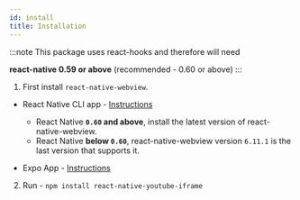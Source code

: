 ```yaml
---
id: install
title: Installation
---
```


:::note
This package uses react-hooks and therefore will need

**react-native 0.59 or above**
(recommended - 0.60 or above)
:::

1. First install `react-native-webview`.

- React Native CLI app - [Instructions](https://github.com/react-native-community/react-native-webview/blob/master/docs/Getting-Started.md)

  - React Native **`0.60` and above**, install the latest version of react-native-webview.
  - React Native **below `0.60`**, react-native-webview version `6.11.1` is the last version that supports it.

- Expo App - [Instructions](https://docs.expo.io/versions/latest/sdk/webview/)

2. Run - `npm install react-native-youtube-iframe`
